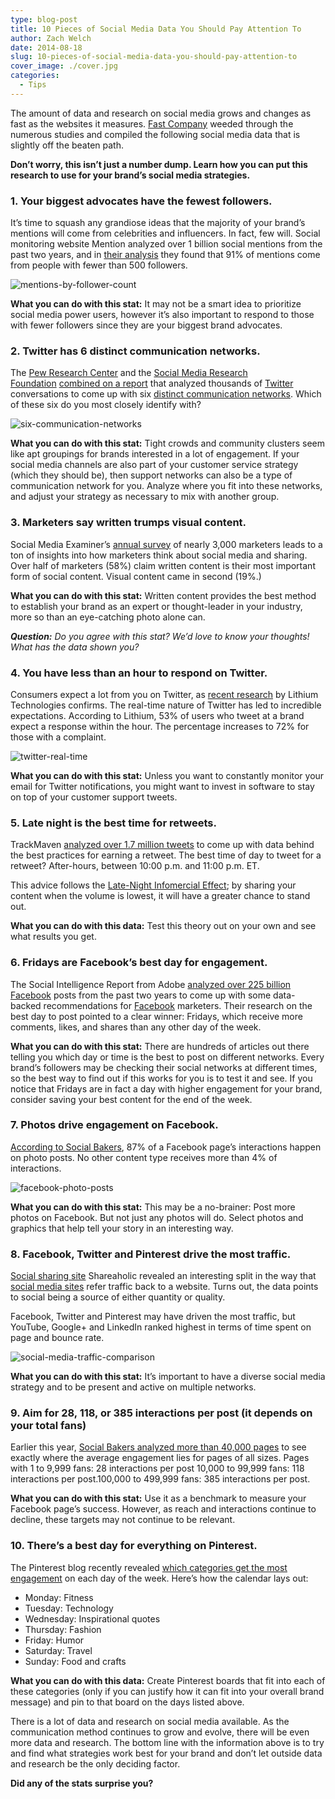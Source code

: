 ```yaml
---
type: blog-post
title: 10 Pieces of Social Media Data You Should Pay Attention To
author: Zach Welch
date: 2014-08-18
slug: 10-pieces-of-social-media-data-you-should-pay-attention-to
cover_image: ./cover.jpg
categories:
  - Tips
---
```


The amount of data and research on social media grows and changes as fast as the websites it measures. [Fast Company][1] weeded through the numerous studies and compiled the following social media data that is slightly off the beaten path.

**Don’t worry, this isn’t just a number dump. Learn how you can put this research to use for your brand’s social media strategies.**

### 1. Your biggest advocates have the fewest followers.

It’s time to squash any grandiose ideas that the majority of your brand’s mentions will come from celebrities and influencers. In fact, few will. Social monitoring website Mention analyzed over 1 billion social mentions from the past two years, and in [their analysis][2] they found that 91% of mentions come from people with fewer than 500 followers.

![mentions-by-follower-count](./1.jpg)

**What you can do with this stat:** It may not be a smart idea to prioritize social media power users, however it’s also important to respond to those with fewer followers since they are your biggest brand advocates.

### 2. Twitter has 6 distinct communication networks.

The [Pew Research Center][4] and the [Social Media Research Foundation][5] [combined on a report][6] that analyzed thousands of [Twitter][7] conversations to come up with six [distinct communication networks][8]. Which of these six do you most closely identify with?

![six-communication-networks](./2.jpg)

**What you can do with this stat:** Tight crowds and community clusters seem like apt groupings for brands interested in a lot of engagement. If your social media channels are also part of your customer service strategy (which they should be), then support networks can also be a type of communication network for you. Analyze where you fit into these networks, and adjust your strategy as necessary to mix with another group.

### 3. Marketers say written trumps visual content.

Social Media Examiner’s [annual survey][10] of nearly 3,000 marketers leads to a ton of insights into how marketers think about social media and sharing. Over half of marketers (58%) claim written content is their most important form of social content. Visual content came in second (19%.)

**What you can do with this stat:** Written content provides the best method to establish your brand as an expert or thought-leader in your industry, more so than an eye-catching photo alone can.

**_Question:_** _Do you agree with this stat? We’d love to know your thoughts! What has the data shown you?_

### 4. You have less than an hour to respond on Twitter.

Consumers expect a lot from you on Twitter, as [recent research][11] by Lithium Technologies confirms. The real-time nature of Twitter has led to incredible expectations. According to Lithium, 53% of users who tweet at a brand expect a response within the hour. The percentage increases to 72% for those with a complaint.

![twitter-real-time](./3.jpg)

**What you can do with this stat:** Unless you want to constantly monitor your email for Twitter notifications, you might want to invest in software to stay on top of your customer support tweets.

### 5. Late night is the best time for retweets.

TrackMaven [analyzed over 1.7 million tweets][13] to come up with data behind the best practices for earning a retweet. The best time of day to tweet for a retweet? After-hours, between 10:00 p.m. and 11:00 p.m. ET.

This advice follows the [Late-Night Infomercial Effect][14]; by sharing your content when the volume is lowest, it will have a greater chance to stand out.

**What you can do with this data:** Test this theory out on your own and see what results you get.

### 6. Fridays are Facebook’s best day for engagement.

The Social Intelligence Report from Adobe [analyzed over 225 billion Facebook][15] posts from the past two years to come up with some data-backed recommendations for [Facebook][16] marketers. Their research on the best day to post pointed to a clear winner: Fridays, which receive more comments, likes, and shares than any other day of the week.

**What you can do with this stat:** There are hundreds of articles out there telling you which day or time is the best to post on different networks. Every brand’s followers may be checking their social networks at different times, so the best way to find out if this works for you is to test it and see. If you notice that Fridays are in fact a day with higher engagement for your brand, consider saving your best content for the end of the week.

### 7. Photos drive engagement on Facebook.

[According to Social Bakers][17], 87% of a Facebook page’s interactions happen on photo posts. No other content type receives more than 4% of interactions.

![facebook-photo-posts](./4.jpg)

**What you can do with this stat:** This may be a no-brainer: Post more photos on Facebook. But not just any photos will do. Select photos and graphics that help tell your story in an interesting way.

### 8. Facebook, Twitter and Pinterest drive the most traffic.

[Social sharing site][19] Shareaholic revealed an interesting split in the way that [social media sites][20] refer traffic back to a website. Turns out, the data points to social being a source of either quantity or quality.

Facebook, Twitter and Pinterest may have driven the most traffic, but YouTube, Google+ and LinkedIn ranked highest in terms of time spent on page and bounce rate.

![social-media-traffic-comparison](./5.jpg)

**What you can do with this stat:** It’s important to have a diverse social media strategy and to be present and active on multiple networks.

### 9. Aim for 28, 118, or 385 interactions per post (it depends on your total fans)

Earlier this year, [Social Bakers analyzed more than 40,000 pages][22] to see exactly where the average engagement lies for pages of all sizes. Pages with 1 to 9,999 fans: 28 interactions per post 10,000 to 99,999 fans: 118 interactions per post.100,000 to 499,999 fans: 385 interactions per post.

**What you can do with this stat:** Use it as a benchmark to measure your Facebook page’s success. However, as reach and interactions continue to decline, these targets may not continue to be relevant.

### 10. There’s a best day for everything on Pinterest.

The Pinterest blog recently revealed [which categories get the most engagement][23] on each day of the week. Here’s how the calendar lays out:

- Monday: Fitness
- Tuesday: Technology
- Wednesday: Inspirational quotes
- Thursday: Fashion
- Friday: Humor
- Saturday: Travel
- Sunday: Food and crafts

**What you can do with this data:** Create Pinterest boards that fit into each of these categories (only if you can justify how it can fit into your overall brand message) and pin to that board on the days listed above.

There is a lot of data and research on social media available. As the communication method continues to grow and evolve, there will be even more data and research. The bottom line with the information above is to try and find what strategies work best for your brand and don’t let outside data and research be the only deciding factor.

**Did any of the stats surprise you?**

[1]: http://www.fastcompany.com/3032553/work-smart/10-significant-things-you-likely-didnt-know-about-social-media-but-should
[2]: https://mention.com/uploads/whitepaper.pdf
[4]: http://www.fastcompany.com/organization/pew-research-center
[5]: http://www.fastcompany.com/organization/social-media-research-foundation
[6]: http://www.pewresearch.org/fact-tank/2014/02/20/the-six-types-of-twitter-conversations/
[7]: http://www.fastcompany.com/company/twitter
[8]: http://www.fastcompany.com/explore/distinct-communication-networks
[9]: /wp-content/uploads/2014/08/3032553-inline-i-2-ft140220twitterposter-1-1.jpg
[10]: http://www.socialmediaexaminer.com/social-media-trends/
[11]: http://www.lithium.com/company/news-room/press-releases/2013/consumers-will-punish-brands-that-fail-to-respond-on-twitter-quickly
[13]: http://trackmaven.com/resources/retweet-report/
[14]: http://blog.bufferapp.com/social-media-frequency-guide
[15]: https://files.acrobat.com/a/preview/82076e0e-c4c3-41c9-9f13-42813d579c7a
[16]: http://www.fastcompany.com/company/facebook
[17]: http://www.emarketer.com/Article/Photos-Cluttering-Your-Facebook-Feed-Herersquos-Why/1010777/1
[19]: http://www.fastcompany.com/explore/social-sharing-site
[20]: http://www.fastcompany.com/explore/social-media-sites
[22]: http://www.socialbakers.com/blog/2181-finding-the-right-interactions-for-your-facebook-page
[23]: http://blog.pinterest.com/post/85824761394/pin-trends-of-the-week
